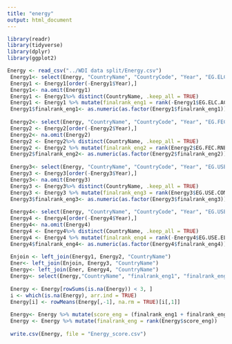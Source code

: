 ```yaml
---
title: "energy"
output: html_document
---
```


```r
library(readr)
library(tidyverse)
library(dplyr)
library(ggplot2)
```

```r
Energy <- read_csv("../WDI data split/Energy.csv")
 Energy1<- select(Energy, "CountryName", "CountryCode", "Year", "EG.ELC.ACCS.ZS")
 Energy1 <- Energy1[order(-Energy1$Year),]
 Energy1<- na.omit(Energy1)
 Energy1 <- Energy1%>% distinct(CountryName, .keep_all = TRUE)
 Energy1 <- Energy1 %>% mutate(finalrank_eng1 = rank(-Energy1$EG.ELC.ACCS.ZS))
 Energy1$finalrank_eng1<- as.numeric(as.factor(Energy1$finalrank_eng1))
 
 Energy2<- select(Energy, "CountryName", "CountryCode", "Year", "EG.FEC.RNEW.ZS")
 Energy2 <- Energy2[order(-Energy2$Year),]
 Energy2<- na.omit(Energy2)
 Energy2 <- Energy2%>% distinct(CountryName, .keep_all = TRUE)
 Energy2 <- Energy2 %>% mutate(finalrank_eng2 = rank(Energy2$EG.FEC.RNEW.ZS))
 Energy2$finalrank_eng2<- as.numeric(as.factor(Energy2$finalrank_eng2))
 
 Energy3<- select(Energy, "CountryName", "CountryCode", "Year", "EG.USE.COMM.FO.ZS")
 Energy3 <- Energy3[order(-Energy3$Year),]
 Energy3<- na.omit(Energy3)
 Energy3 <- Energy3%>% distinct(CountryName, .keep_all = TRUE)
 Energy3 <- Energy3 %>% mutate(finalrank_eng3 = rank(Energy3$EG.USE.COMM.FO.ZS))
 Energy3$finalrank_eng3<- as.numeric(as.factor(Energy3$finalrank_eng3))
 
 Energy4<- select(Energy, "CountryName", "CountryCode", "Year", "EG.USE.ELEC.KH.PC")
 Energy4 <- Energy4[order(-Energy4$Year),]
 Energy4<- na.omit(Energy4)
 Energy4 <- Energy4%>% distinct(CountryName, .keep_all = TRUE)
 Energy4 <- Energy4 %>% mutate(finalrank_eng4 = rank(-Energy4$EG.USE.ELEC.KH.PC))
 Energy4$finalrank_eng4<- as.numeric(as.factor(Energy4$finalrank_eng4))
 
 Enjoin <- left_join(Energy1, Energy2, "CountryName")
 Ener<- left_join(Enjoin, Energy3, "CountryName")
 Energy<- left_join(Ener, Energy4, "CountryName")
 Energy<- select(Energy,"CountryName", "finalrank_eng1", "finalrank_eng2", "finalrank_eng3", "finalrank_eng4")
 
 Energy <- Energy[rowSums(is.na(Energy)) < 3, ]
 i <- which(is.na(Energy), arr.ind = TRUE)
 Energy[i] <- rowMeans(Energy[,-1], na.rm = TRUE)[i[,1]]
 
 Energy<- Energy %>% mutate(score_eng = (finalrank_eng1 + finalrank_eng2 + finalrank_eng3 + finalrank_eng4)/4)
 Energy <- Energy %>% mutate(finalrank_eng = rank(Energy$score_eng))
 
 write.csv(Energy, file = "Energy_score.csv")
```

